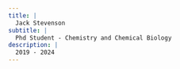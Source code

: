 ```yaml
---
title: |
  Jack Stevenson
subtitle: |
  Phd Student - Chemistry and Chemical Biology
description: |
  2019 - 2024
---
```


